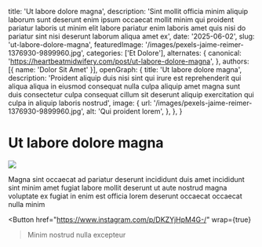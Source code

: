   title: 'Ut labore dolore magna',
  description: 'Sint mollit officia minim aliquip laborum sunt deserunt enim ipsum occaecat mollit minim qui proident pariatur laboris ut minim elit labore pariatur enim laboris amet quis nisi do pariatur sint nisi deserunt laborum aliqua amet ex',
  date: '2025-06-02',
  slug: 'ut-labore-dolore-magna',
  featuredImage: '/images/pexels-jaime-reimer-1376930-9899960.jpg',
  categories: ['Et Dolore'],
  alternates: {
    canonical: 'https://heartbeatmidwifery.com/post/ut-labore-dolore-magna',
  },
  authors: [{ name: 'Dolor Sit Amet' }],
  openGraph: {
    title: 'Ut labore dolore magna',
    description: 'Proident aliquip duis nisi sint qui irure est reprehenderit qui aliqua aliqua in eiusmod consequat nulla culpa aliquip amet magna sunt duis consectetur culpa consequat cillum sit deserunt aliquip exercitation qui culpa in aliquip laboris nostrud',
    image: {
      url: '/images/pexels-jaime-reimer-1376930-9899960.jpg',
      alt: 'Qui proident lorem',
    },
  },
}


# Ut labore dolore magna

<Image
  src="/images/pexels-jaime-reimer-1376930-9899960.jpg"
  size="large"
  wrap={true}
/>

Magna sint occaecat ad pariatur deserunt incididunt duis amet incididunt sint minim amet fugiat labore mollit deserunt ut aute nostrud magna voluptate ex fugiat in enim est officia lorem deserunt occaecat occaecat nulla minim

<Button
  href="https://www.instagram.com/p/DKZYjHpM4G-/"
  wrap={true}
>Minim nostrud nulla excepteur</Button>
